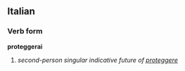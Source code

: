 ==Italian==
===Verb form===
'''proteggerai'''

# ''second-person singular indicative future of [[proteggere]]''